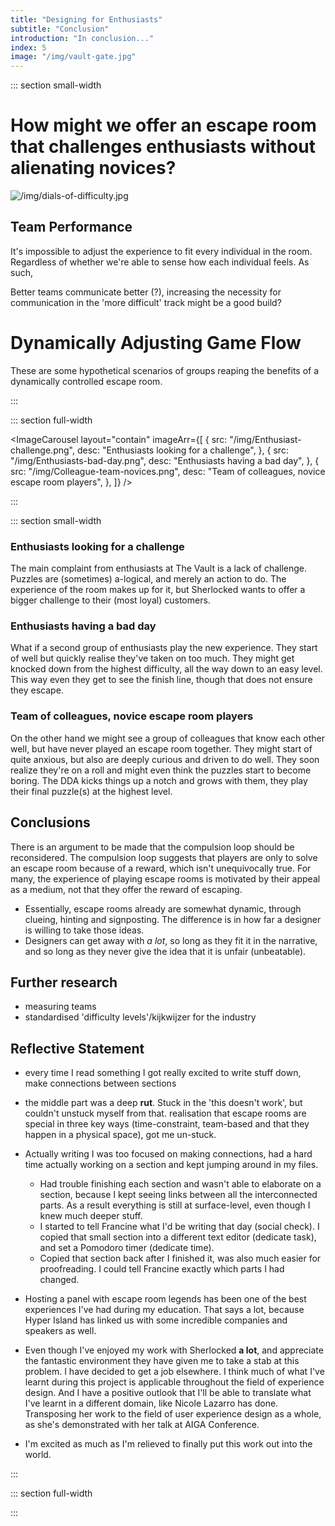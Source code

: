 ```yaml
---
title: "Designing for Enthusiasts"
subtitle: "Conclusion"
introduction: "In conclusion..."
index: 5
image: "/img/vault-gate.jpg"
---
```



::: section small-width

# How might we offer an escape room that challenges enthusiasts without alienating novices?

![/img/dials-of-difficulty.jpg](/img/dials-of-difficulty.jpg)

## Team Performance

It's impossible to adjust the experience to fit every individual in the room. Regardless of whether we're able to sense how each individual feels. As such,

Better teams communicate better (?), increasing the necessity for communication in the 'more difficult' track might be a good build?

# Dynamically Adjusting Game Flow

These are some hypothetical scenarios of groups reaping the benefits of a dynamically controlled escape room.

:::

::: section full-width

<ImageCarousel
  layout="contain"
  imageArr={[
    {
      src: "/img/Enthusiast-challenge.png",
      desc: "Enthusiasts looking for a challenge",
    },
    {
      src: "/img/Enthusiasts-bad-day.png",
      desc: "Enthusiasts having a bad day",
    },
    {
      src: "/img/Colleague-team-novices.png",
      desc: "Team of colleagues, novice escape room players",
    },
  ]}
/>

:::

::: section small-width

### Enthusiasts looking for a challenge

The main complaint from enthusiasts at The Vault is a lack of challenge. Puzzles are (sometimes) a-logical, and merely an action to do. The experience of the room makes up for it, but Sherlocked wants to offer a bigger challenge to their (most loyal) customers.

### Enthusiasts having a bad day

What if a second group of enthusiasts play the new experience. They start of well but quickly realise they've taken on too much. They might get knocked down from the highest difficulty, all the way down to an easy level. This way even they get to see the finish line, though that does not ensure they escape.

### Team of colleagues, novice escape room players

On the other hand we might see a group of colleagues that know each other well, but have never played an escape room together. They might start of quite anxious, but also are deeply curious and driven to do well. They soon realize they're on a roll and might even think the puzzles start to become boring. The DDA kicks things up a notch and grows with them, they play their final puzzle(s) at the highest level.

## Conclusions

There is an argument to be made that the compulsion loop should be reconsidered. The compulsion loop suggests that players are only to solve an escape room because of a reward, which isn't unequivocally true. For many, the experience of playing escape rooms is motivated by their appeal as a medium, not that they offer the reward of escaping.

- Essentially, escape rooms already are somewhat dynamic, through clueing, hinting and signposting. The difference is in how far a designer is willing to take those ideas.
- Designers can get away with _a lot_, so long as they fit it in the narrative, and so long as they never give the idea that it is unfair (unbeatable).

## Further research

- measuring teams
- standardised 'difficulty levels'/kijkwijzer for the industry

## Reflective Statement

- every time I read something I got really excited to write stuff down, make connections between sections
- the middle part was a deep **rut**. Stuck in the 'this doesn't work', but couldn't unstuck myself from that. realisation that escape rooms are special in three key ways (time-constraint, team-based and that they happen in a physical space), got me un-stuck.
- Actually writing I was too focused on making connections, had a hard time actually working on a section and kept jumping around in my files.

  - Had trouble finishing each section and wasn't able to elaborate on a section, because I kept seeing links between all the interconnected parts. As a result everything is still at surface-level, even though I knew much deeper stuff.
  - I started to tell Francine what I'd be writing that day (social check). I copied that small section into a different text editor (dedicate task), and set a Pomodoro timer (dedicate time).
  - Copied that section back after I finished it, was also much easier for proofreading. I could tell Francine exactly which parts I had changed.

- Hosting a panel with escape room legends has been one of the best experiences I've had during my education. That says a lot, because Hyper Island has linked us with some incredible companies and speakers as well.
- Even though I've enjoyed my work with Sherlocked **a lot**, and appreciate the fantastic environment they have given me to take a stab at this problem. I have decided to get a job elsewhere. I think much of what I've learnt during this project is applicable throughout the field of experience design. And I have a positive outlook that I'll be able to translate what I've learnt in a different domain, like Nicole Lazarro has done. Transposing her work to the field of user experience design as a whole, as she's demonstrated with her talk at AIGA Conference.
- I'm excited as much as I'm relieved to finally put this work out into the world.

:::

::: section full-width

<References />

:::
